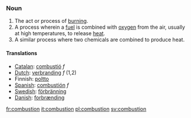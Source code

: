 ===Noun===
#The act or process of [[burn]]ing.
#A process wherein a [[fuel]] is combined with [[oxygen]] from the air, usually at high temperatures, to release [[heat]].
#A similar process where two chemicals are combined to produce heat.

====Translations====
*[[Catalan]]: [[combustió]] ''f''
*[[Dutch]]: [[verbranding]] ''f'' (1,2)
*Finnish: [[poltto]]
*[[Spanish]]: [[combustión]] ''f''
*[[Swedish]]: [[förbränning]]
*[[Danish]]: [[forbrænding]]

[[fr:combustion]]
[[it:combustion]]
[[pl:combustion]]
[[sv:combustion]]